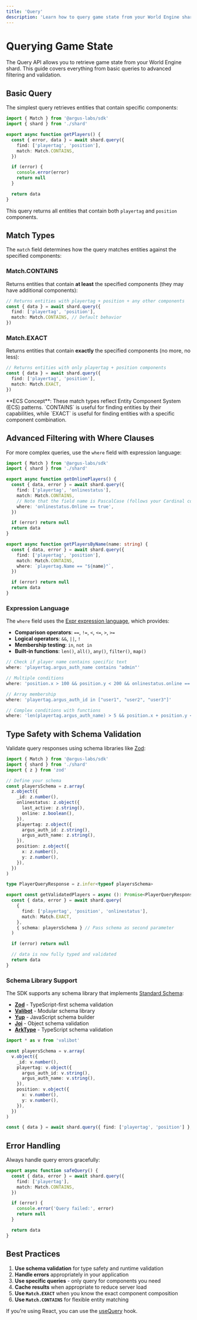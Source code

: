 ```yaml
---
title: 'Query'
description: 'Learn how to query game state from your World Engine shard using the Argus Labs SDK.'
---
```


# Querying Game State

The Query API allows you to retrieve game state from your World Engine shard. This guide covers everything from basic queries to advanced filtering and validation.

## Basic Query

The simplest query retrieves entities that contain specific components:

```typescript Basic Query
import { Match } from '@argus-labs/sdk'
import { shard } from './shard'

export async function getPlayers() {
  const { error, data } = await shard.query({
    find: ['playertag', 'position'],
    match: Match.CONTAINS,
  })

  if (error) {
    console.error(error)
    return null
  }

  return data
}
```

This query returns all entities that contain both `playertag` and `position` components.

## Match Types

The `match` field determines how the query matches entities against the specified components:

### Match.CONTAINS

Returns entities that contain **at least** the specified components (they may have additional components):

```typescript Match.CONTAINS
// Returns entities with playertag + position + any other components
const { data } = await shard.query({
  find: ['playertag', 'position'],
  match: Match.CONTAINS, // Default behavior
})
```

### Match.EXACT

Returns entities that contain **exactly** the specified components (no more, no less):

```typescript Match.EXACT
// Returns entities with only playertag + position components
const { data } = await shard.query({
  find: ['playertag', 'position'],
  match: Match.EXACT,
})
```

<Note>
  **ECS Concept**: These match types reflect Entity Component System (ECS) patterns. `CONTAINS` is
  useful for finding entities by their capabilities, while `EXACT` is useful for finding entities
  with a specific component combination.
</Note>

## Advanced Filtering with Where Clauses

For more complex queries, use the `where` field with expression language:

```typescript Where Clauses
import { Match } from '@argus-labs/sdk'
import { shard } from './shard'

export async function getOnlinePlayers() {
  const { data, error } = await shard.query({
    find: ['playertag', 'onlinestatus'],
    match: Match.CONTAINS,
    // Note that the field name is PascalCase (follows your Cardinal component struct), not camelCase
    where: 'onlinestatus.Online == true',
  })

  if (error) return null
  return data
}

export async function getPlayersByName(name: string) {
  const { data, error } = await shard.query({
    find: ['playertag', 'position'],
    match: Match.CONTAINS,
    where: `playertag.Name == "${name}"`,
  })

  if (error) return null
  return data
}
```

### Expression Language

The `where` field uses the [Expr expression language](https://expr-lang.org/), which provides:

- **Comparison operators**: `==`, `!=`, `<`, `<=`, `>`, `>=`
- **Logical operators**: `&&`, `||`, `!`
- **Membership testing**: `in`, `not in`
- **Built-in functions**: `len()`, `all()`, `any()`, `filter()`, `map()`

<Accordion title="More Expression Examples">

```typescript Expression Examples
// Check if player name contains specific text
where: 'playertag.argus_auth_name contains "admin"'

// Multiple conditions
where: 'position.x > 100 && position.y < 200 && onlinestatus.online == true'

// Array membership
where: 'playertag.argus_auth_id in ["user1", "user2", "user3"]'

// Complex conditions with functions
where: 'len(playertag.argus_auth_name) > 5 && position.x + position.y < 500'
```

</Accordion>

## Type Safety with Schema Validation

Validate query responses using schema libraries like [Zod](https://zod.dev):

```typescript Type Safety with Schema Validation
import { Match } from '@argus-labs/sdk'
import { shard } from './shard'
import { z } from 'zod'

// Define your schema
const playersSchema = z.array(
  z.object({
    _id: z.number(),
    onlinestatus: z.object({
      last_active: z.string(),
      online: z.boolean(),
    }),
    playertag: z.object({
      argus_auth_id: z.string(),
      argus_auth_name: z.string(),
    }),
    position: z.object({
      x: z.number(),
      y: z.number(),
    }),
  })
)

type PlayerQueryResponse = z.infer<typeof playersSchema>

export const getValidatedPlayers = async (): Promise<PlayerQueryResponse | null> => {
  const { data, error } = await shard.query(
    {
      find: ['playertag', 'position', 'onlinestatus'],
      match: Match.EXACT,
    },
    { schema: playersSchema } // Pass schema as second parameter
  )

  if (error) return null

  // data is now fully typed and validated
  return data
}
```

### Schema Library Support

The SDK supports any schema library that implements [Standard Schema](https://github.com/standard-schema/standard-schema):

- **[Zod](https://zod.dev)** - TypeScript-first schema validation
- **[Valibot](https://valibot.dev)** - Modular schema library
- **[Yup](https://github.com/jquense/yup)** - JavaScript schema builder
- **[Joi](https://joi.dev)** - Object schema validation
- **[ArkType](https://arktype.io)** - TypeScript schema validation

<Accordion title="Example with Valibot">

```typescript Example with Valibot
import * as v from 'valibot'

const playersSchema = v.array(
  v.object({
    _id: v.number(),
    playertag: v.object({
      argus_auth_id: v.string(),
      argus_auth_name: v.string(),
    }),
    position: v.object({
      x: v.number(),
      y: v.number(),
    }),
  })
)

const { data } = await shard.query({ find: ['playertag', 'position'] }, { schema: playersSchema })
```

</Accordion>

## Error Handling

Always handle query errors gracefully:

```typescript Error Handling
export async function safeQuery() {
  const { data, error } = await shard.query({
    find: ['playertag'],
    match: Match.CONTAINS,
  })

  if (error) {
    console.error('Query failed:', error)
    return null
  }

  return data
}
```

## Best Practices

1. **Use schema validation** for type safety and runtime validation
2. **Handle errors** appropriately in your application
3. **Use specific queries** - only query for components you need
4. **Cache results** when appropriate to reduce server load
5. **Use `Match.EXACT`** when you know the exact component composition
6. **Use `Match.CONTAINS`** for flexible entity matching

<Tip>If you're using React, you can use the [useQuery](/react/use-query) hook.</Tip>
